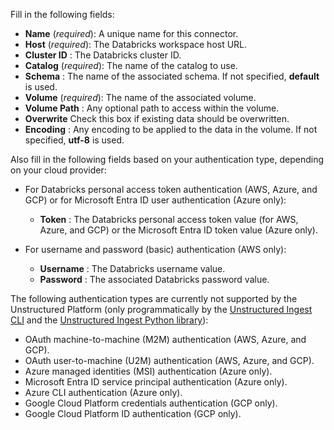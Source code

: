 Fill in the following fields:

- **Name** (_required_): A unique name for this connector.
- **Host** (_required_): The Databricks workspace host URL.
- **Cluster ID** : The Databricks cluster ID.
- **Catalog** (_required_): The name of the catalog to use.
- **Schema** : The name of the associated schema. If not specified, **default** is used.
- **Volume** (_required_): The name of the associated volume.
- **Volume Path** : Any optional path to access within the volume.
- **Overwrite** Check this box if existing data should be overwritten.
- **Encoding** : Any encoding to be applied to the data in the volume. If not specified, **utf-8** is used. 

Also fill in the following fields based on your authentication type, depending on your cloud provider:

- For Databricks personal access token authentication (AWS, Azure, and GCP) or for 
  Microsoft Entra ID user authentication (Azure only):

  - **Token** : The Databricks personal access token value (for AWS, Azure, and GCP) or the 
    Microsoft Entra ID token value (Azure only).

- For username and password (basic) authentication (AWS only):

  - **Username** : The Databricks username value.
  - **Password** : The associated Databricks password value.

The following authentication types are currently not supported by the Unstructured Platform (only programmatically by the 
[Unstructured Ingest CLI](/ingestion/overview#unstructured-ingest-cli) and the 
[Unstructured Ingest Python library](/ingestion/overview#unstructured-ingest-python-library)):

- OAuth machine-to-machine (M2M) authentication (AWS, Azure, and GCP).
- OAuth user-to-machine (U2M) authentication (AWS, Azure, and GCP).
- Azure managed identities (MSI) authentication (Azure only).
- Microsoft Entra ID service principal authentication (Azure only).
- Azure CLI authentication (Azure only).
- Google Cloud Platform credentials authentication (GCP only).
- Google Cloud Platform ID authentication (GCP only).